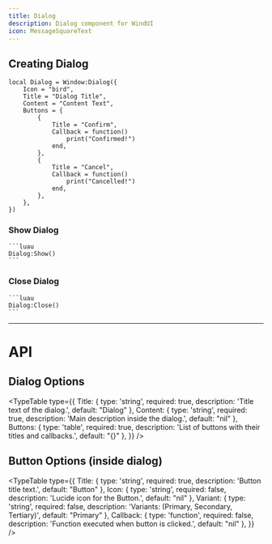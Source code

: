 ```yaml
---
title: Dialog
description: Dialog component for WindUI
icon: MessageSquareText
---
```



## Creating Dialog

```luau
local Dialog = Window:Dialog({
    Icon = "bird",
    Title = "Dialog Title",
    Content = "Content Text",
    Buttons = {
        {
            Title = "Confirm",
            Callback = function()
                print("Confirmed!")
            end,
        },
        {
            Title = "Cancel",
            Callback = function()
                print("Cancelled!")
            end,
        },
    },
})
```

### Show Dialog
    ```luau
    Dialog:Show()
    ```

### Close Dialog
    ```luau
    Dialog:Close()
    ```

<hr/>

# API

## Dialog Options

<TypeTable
  type={{
    Title:       { type: 'string',  required: true,  description: 'Title text of the dialog.',                        default: "Dialog" },
    Content:     { type: 'string',  required: true,  description: 'Main description inside the dialog.',              default: "nil" },
    Buttons:     { type: 'table',   required: true,  description: 'List of buttons with their titles and callbacks.', default: "{}" },
  }}
/>

## Button Options (inside dialog)

<TypeTable
  type={{
    Title:    { type: 'string',   required: true,  description: 'Button title text.',                        default: "Button" },
    Icon:     { type: 'string',   required: false, description: 'Lucide icon for the Button.',               default: "nil" },
    Variant:  { type: 'string',   required: false, description: 'Variants: (Primary, Secondary, Tertiary)',  default: "Primary" },
    Callback: { type: 'function', required: false, description: 'Function executed when button is clicked.', default: "nil" },
  }}
/>